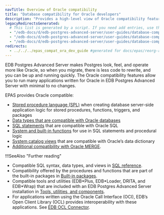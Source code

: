 ```yaml
---
navTitle: Overview of Oracle compatibility
title: "Database compatibility for Oracle developers"
description: "Provides a high-level view of Oracle compatibility features"
legacyRedirectsGenerated:
  # This list is generated by a script. If you need add entries, use the `legacyRedirects` key.
  - "/edb-docs/d/edb-postgres-advanced-server/user-guides/database-compatibility-for-oracle-developers-guide/9.6/toc.html"
  - "/edb-docs/d/edb-postgres-advanced-server/user-guides/database-compatibility-for-oracle-developers-guide/9.6/Database_Compatibility_for_Oracle_Developers_Guide_v9.6.1.001.html"
  - "/edb-docs/d/edb-postgres-advanced-server/user-guides/database-compatibility-for-oracle-developers-guide/9.5/toc.html"
redirects:
  - ../../../epas_compat_ora_dev_guide #generated for docs/epas/reorg-role-use-case-mode
---
```


<div id="introduction" class="registered_link"></div>

EDB Postgres Advanced Server makes Postgres look, feel, and operate more like Oracle, so when you migrate, there is less code to rewrite, and you can be up and running quickly. The Oracle compatibility features allow you to run many applications written for Oracle in EDB Postgres Advanced Server with minimal to no changes.  

EPAS provides Oracle compatible:
- [Stored procedure language (SPL)](../../../application_programming/epas_compat_spl/) when creating database server-side application logic for stored procedures, functions, triggers, and packages   
- [Data types that are compatible with Oracle databases](../../../reference/sql_reference/02_data_types/)
- [SQL statements](../../../reference/sql_reference/01_sql_syntax/) that are compatible with Oracle SQL
- [System and built-in functions](../../../reference/sql_reference/03_functions_and_operators/) for use in SQL statements and procedural logic
- [System catalog views](../../../reference/oracle_compatibility_reference/epas_compat_cat_views/) that are compatible with Oracle’s data dictionary
- [Additional compatibility with Oracle MERGE](../../../reference/oracle_compatibility_reference/epas_compat_sql/65a_merge.mdx). 


!!!SeeAlso "Further reading"
   - Compatible SQL syntax, data types, and views in [SQL reference](../../../reference/oracle_compatibility_reference/epas_compat_sql/).
   - Compatibility offered by the procedures and functions that are part of the built-in packages in [Built-in packages](../../../reference/oracle_compatibility_reference/epas_compat_bip_guide/).
   - Compatible tools and utilities (EDB\*Plus, EDB\*Loader, DRITA, and EDB\*Wrap) that are included with an EDB Postgres Advanced Server installation in [Tools, utilities, and components](../../../tools_utilities_and_components/database_administration_tools/09_tools_and_utilities/).
   - For applications written using the Oracle Call Interface (OCI), EDB’s Open Client Library (OCL) provides interoperability with these applications. See [EDB OCL Connector](/ocl_connector/latest/).

